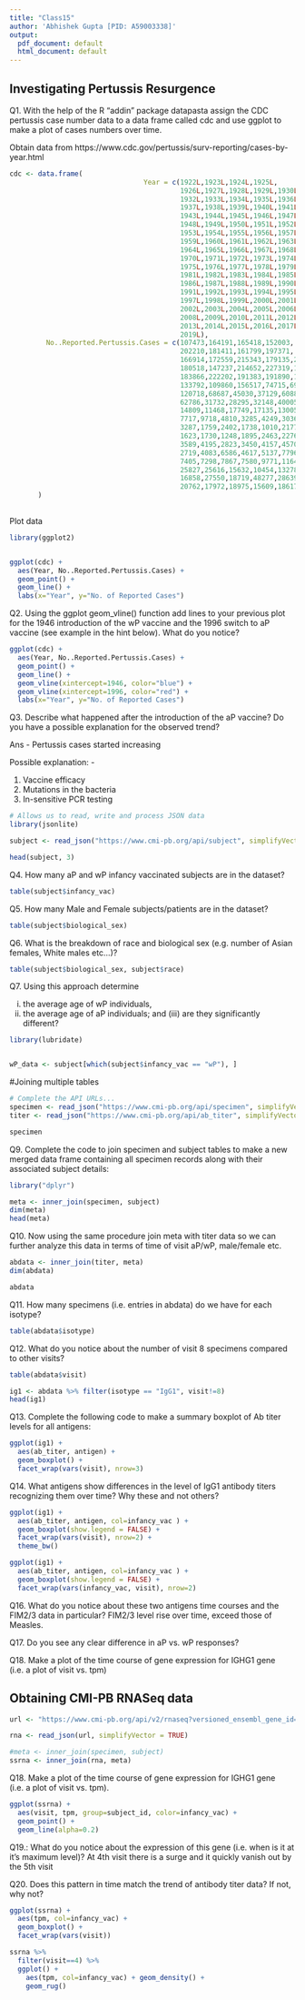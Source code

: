 ```yaml
---
title: "Class15"
author: 'Abhishek Gupta [PID: A59003338]'
output:
  pdf_document: default
  html_document: default
---
```



## Investigating Pertussis Resurgence


Q1. With the help of the R “addin” package datapasta assign the CDC pertussis case number data to a data frame called cdc and use ggplot to make a plot of cases numbers over time.


Obtain data from https://www.cdc.gov/pertussis/surv-reporting/cases-by-year.html

```r

cdc <- data.frame(
                                 Year = c(1922L,1923L,1924L,1925L,
                                          1926L,1927L,1928L,1929L,1930L,1931L,
                                          1932L,1933L,1934L,1935L,1936L,
                                          1937L,1938L,1939L,1940L,1941L,1942L,
                                          1943L,1944L,1945L,1946L,1947L,
                                          1948L,1949L,1950L,1951L,1952L,
                                          1953L,1954L,1955L,1956L,1957L,1958L,
                                          1959L,1960L,1961L,1962L,1963L,
                                          1964L,1965L,1966L,1967L,1968L,1969L,
                                          1970L,1971L,1972L,1973L,1974L,
                                          1975L,1976L,1977L,1978L,1979L,1980L,
                                          1981L,1982L,1983L,1984L,1985L,
                                          1986L,1987L,1988L,1989L,1990L,
                                          1991L,1992L,1993L,1994L,1995L,1996L,
                                          1997L,1998L,1999L,2000L,2001L,
                                          2002L,2003L,2004L,2005L,2006L,2007L,
                                          2008L,2009L,2010L,2011L,2012L,
                                          2013L,2014L,2015L,2016L,2017L,2018L,
                                          2019L),
         No..Reported.Pertussis.Cases = c(107473,164191,165418,152003,
                                          202210,181411,161799,197371,
                                          166914,172559,215343,179135,265269,
                                          180518,147237,214652,227319,103188,
                                          183866,222202,191383,191890,109873,
                                          133792,109860,156517,74715,69479,
                                          120718,68687,45030,37129,60886,
                                          62786,31732,28295,32148,40005,
                                          14809,11468,17749,17135,13005,6799,
                                          7717,9718,4810,3285,4249,3036,
                                          3287,1759,2402,1738,1010,2177,2063,
                                          1623,1730,1248,1895,2463,2276,
                                          3589,4195,2823,3450,4157,4570,
                                          2719,4083,6586,4617,5137,7796,6564,
                                          7405,7298,7867,7580,9771,11647,
                                          25827,25616,15632,10454,13278,
                                          16858,27550,18719,48277,28639,32971,
                                          20762,17972,18975,15609,18617)
       )
  
```


Plot data

```r
library(ggplot2)


ggplot(cdc) +
  aes(Year, No..Reported.Pertussis.Cases) +
  geom_point() +
  geom_line() +
  labs(x="Year", y="No. of Reported Cases")


```

Q2. Using the ggplot geom_vline() function add lines to your previous plot for the 1946 introduction of the wP vaccine and the 1996 switch to aP vaccine (see example in the hint below). What do you notice?

```r

ggplot(cdc) +
  aes(Year, No..Reported.Pertussis.Cases) +
  geom_point() +
  geom_line() +
  geom_vline(xintercept=1946, color="blue") +
  geom_vline(xintercept=1996, color="red") +
  labs(x="Year", y="No. of Reported Cases")

```



Q3. Describe what happened after the introduction of the aP vaccine? Do you have a possible explanation for the observed trend?

Ans - Pertussis cases started increasing

Possible explanation: -

1) Vaccine efficacy
2) Mutations in the bacteria
3) In-sensitive PCR testing




```r
# Allows us to read, write and process JSON data
library(jsonlite)

subject <- read_json("https://www.cmi-pb.org/api/subject", simplifyVector = TRUE) 

head(subject, 3)

```

Q4. How many aP and wP infancy vaccinated subjects are in the dataset?

```r
table(subject$infancy_vac)

```

Q5. How many Male and Female subjects/patients are in the dataset?

```r
table(subject$biological_sex)

```

Q6. What is the breakdown of race and biological sex (e.g. number of Asian females, White males etc…)?

```r
table(subject$biological_sex, subject$race)

```


Q7. Using this approach determine 

(i) the average age of wP individuals, 
(ii) the average age of aP individuals; and (iii) are they significantly different?



```r
library(lubridate)


wP_data <- subject[which(subject$infancy_vac == "wP"), ]

```


#Joining multiple tables
```r

# Complete the API URLs...
specimen <- read_json("https://www.cmi-pb.org/api/specimen", simplifyVector = TRUE) 
titer <- read_json("https://www.cmi-pb.org/api/ab_titer", simplifyVector = TRUE) 

specimen

```



Q9. Complete the code to join specimen and subject tables to make a new merged data frame containing all specimen records along with their associated subject details:

```r
library("dplyr")

meta <- inner_join(specimen, subject)
dim(meta)
head(meta)

```

Q10. Now using the same procedure join meta with titer data so we can further analyze this data in terms of time of visit aP/wP, male/female etc.

```r
abdata <- inner_join(titer, meta)
dim(abdata)

abdata

```


Q11. How many specimens (i.e. entries in abdata) do we have for each isotype?

```r
table(abdata$isotype)

```
Q12. What do you notice about the number of visit 8 specimens compared to other visits?


```r
table(abdata$visit)

```

```r
ig1 <- abdata %>% filter(isotype == "IgG1", visit!=8)
head(ig1)

```




Q13. Complete the following code to make a summary boxplot of Ab titer levels for all antigens:

```r
ggplot(ig1) +
  aes(ab_titer, antigen) +
  geom_boxplot() + 
  facet_wrap(vars(visit), nrow=3)


```



Q14. What antigens show differences in the level of IgG1 antibody titers recognizing them over time? Why these and not others?


```r
ggplot(ig1) +
  aes(ab_titer, antigen, col=infancy_vac ) +
  geom_boxplot(show.legend = FALSE) + 
  facet_wrap(vars(visit), nrow=2) +
  theme_bw()

```


```r
ggplot(ig1) +
  aes(ab_titer, antigen, col=infancy_vac ) +
  geom_boxplot(show.legend = FALSE) + 
  facet_wrap(vars(infancy_vac, visit), nrow=2)
```



Q16. What do you notice about these two antigens time courses and the FIM2/3 data in particular?
FIM2/3 level rise over time, exceed those of Measles. 


Q17. Do you see any clear difference in aP vs. wP responses?


Q18. Make a plot of the time course of gene expression for IGHG1 gene (i.e. a plot of visit vs. tpm)



## Obtaining CMI-PB RNASeq data


```r
url <- "https://www.cmi-pb.org/api/v2/rnaseq?versioned_ensembl_gene_id=eq.ENSG00000211896.7"

rna <- read_json(url, simplifyVector = TRUE) 

```

```r
#meta <- inner_join(specimen, subject)
ssrna <- inner_join(rna, meta)

```

Q18. Make a plot of the time course of gene expression for IGHG1 gene (i.e. a plot of visit vs. tpm).

```r
ggplot(ssrna) +
  aes(visit, tpm, group=subject_id, color=infancy_vac) +
  geom_point() +
  geom_line(alpha=0.2)

```

Q19.: What do you notice about the expression of this gene (i.e. when is it at it’s maximum level)?
At 4th visit there is a surge and it quickly vanish out by the 5th visit


Q20. Does this pattern in time match the trend of antibody titer data? If not, why not?


```r
ggplot(ssrna) +
  aes(tpm, col=infancy_vac) +
  geom_boxplot() +
  facet_wrap(vars(visit))

```


```r
ssrna %>%  
  filter(visit==4) %>% 
  ggplot() +
    aes(tpm, col=infancy_vac) + geom_density() + 
    geom_rug() 

```


















